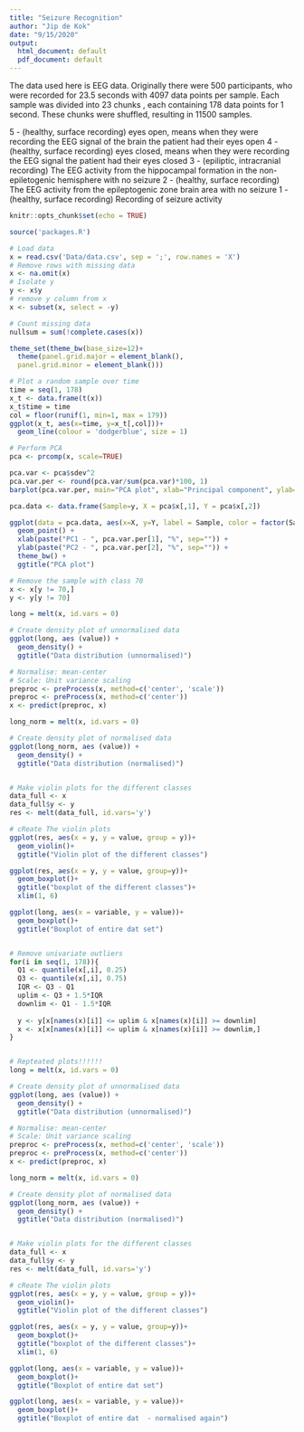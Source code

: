```yaml
---
title: "Seizure Recognition"
author: "Jip de Kok"
date: "9/15/2020"
output:
  html_document: default
  pdf_document: default
---
```


The data used here is EEG data. Originally there were 500 participants, who
were recorded for 23.5 seconds with 4097 data points per sample. Each sample
was divided into 23 chunks , each containing 178 data points for 1 second.
These chunks were shuffled, resulting in 11500 samples.


5 - (healthy, surface recording) eyes open, means when they were recording the EEG signal of the brain the patient had their eyes open
4 - (healthy, surface recording) eyes closed, means when they were recording the EEG signal the patient had their eyes closed
3 - (epiliptic, intracranial recording) The EEG activity from the hippocampal formation in the non-epiletogenic hemisphere with no seizure
2 - (healthy, surface recording) The EEG activity from the epileptogenic zone brain area with no seizure
1 - (healthy, surface recording) Recording of seizure activity



```r
knitr::opts_chunk$set(echo = TRUE)
```



```r
source('packages.R')

# Load data
x = read.csv('Data/data.csv', sep = ';', row.names = 'X')
# Remove rows with missing data
x <- na.omit(x)
# Isolate y
y <- x$y
# remove y column from x
x <- subset(x, select = -y)

```

```r
# Count missing data
nullsum = sum(!complete.cases(x))

theme_set(theme_bw(base_size=12)+ 
  theme(panel.grid.major = element_blank(),
  panel.grid.minor = element_blank()))

# Plot a random sample over time
time = seq(1, 178)
x_t <- data.frame(t(x))
x_t$time = time
col = floor(runif(1, min=1, max = 179))
ggplot(x_t, aes(x=time, y=x_t[,col]))+
  geom_line(colour = 'dodgerblue', size = 1)

```

```r
# Perform PCA
pca <- prcomp(x, scale=TRUE)

pca.var <- pca$sdev^2
pca.var.per <- round(pca.var/sum(pca.var)*100, 1)
barplot(pca.var.per, main="PCA plot", xlab="Principal component", ylab='Percent variation')

pca.data <- data.frame(Sample=y, X = pca$x[,1], Y = pca$x[,2])

ggplot(data = pca.data, aes(x=X, y=Y, label = Sample, color = factor(Sample))) +
  geom_point() +
  xlab(paste("PC1 - ", pca.var.per[1], "%", sep="")) +
  ylab(paste("PC2 - ", pca.var.per[2], "%", sep="")) +
  theme_bw() +
  ggtitle("PCA plot")

# Remove the sample with class 70
x <- x[y != 70,]
y <- y[y != 70]

```

```r

long = melt(x, id.vars = 0)

# Create density plot of unnormalised data
ggplot(long, aes (value)) +
  geom_density() +
  ggtitle("Data distribution (unnormalised)")

# Normalise: mean-center
# Scale: Unit variance scaling
preproc <- preProcess(x, method=c('center', 'scale'))
preproc <- preProcess(x, method=c('center'))
x <- predict(preproc, x)

long_norm = melt(x, id.vars = 0)

# Create density plot of normalised data
ggplot(long_norm, aes (value)) +
  geom_density() +
  ggtitle("Data distribution (normalised)")


# Make violin plots for the different classes
data_full <- x
data_full$y <- y
res <- melt(data_full, id.vars='y')

# cReate The violin plots
ggplot(res, aes(x = y, y = value, group = y))+
  geom_violin()+
  ggtitle("Violin plot of the different classes")

ggplot(res, aes(x = y, y = value, group=y))+
  geom_boxplot()+
  ggtitle("boxplot of the different classes")+
  xlim(1, 6)

ggplot(long, aes(x = variable, y = value))+
  geom_boxplot()+
  ggtitle("Boxplot of entire dat set")


# Remove univariate outliers
for(i in seq(1, 178)){
  Q1 <- quantile(x[,i], 0.25)
  Q3 <- quantile(x[,i], 0.75)
  IQR <- Q3 - Q1
  uplim <- Q3 + 1.5*IQR
  downlim <- Q1 - 1.5*IQR
  
  y <- y[x[names(x)[i]] <= uplim & x[names(x)[i]] >= downlim]
  x <- x[x[names(x)[i]] <= uplim & x[names(x)[i]] >= downlim,]
}


# Repteated plots!!!!!!
long = melt(x, id.vars = 0)

# Create density plot of unnormalised data
ggplot(long, aes (value)) +
  geom_density() +
  ggtitle("Data distribution (unnormalised)")

# Normalise: mean-center
# Scale: Unit variance scaling
preproc <- preProcess(x, method=c('center', 'scale'))
preproc <- preProcess(x, method=c('center'))
x <- predict(preproc, x)

long_norm = melt(x, id.vars = 0)

# Create density plot of normalised data
ggplot(long_norm, aes (value)) +
  geom_density() +
  ggtitle("Data distribution (normalised)")


# Make violin plots for the different classes
data_full <- x
data_full$y <- y
res <- melt(data_full, id.vars='y')

# cReate The violin plots
ggplot(res, aes(x = y, y = value, group = y))+
  geom_violin()+
  ggtitle("Violin plot of the different classes")

ggplot(res, aes(x = y, y = value, group=y))+
  geom_boxplot()+
  ggtitle("boxplot of the different classes")+
  xlim(1, 6)

ggplot(long, aes(x = variable, y = value))+
  geom_boxplot()+
  ggtitle("Boxplot of entire dat set")

ggplot(long, aes(x = variable, y = value))+
  geom_boxplot()+
  ggtitle("Boxplot of entire dat  - normalised again")
```



``` r




```

```r





```

